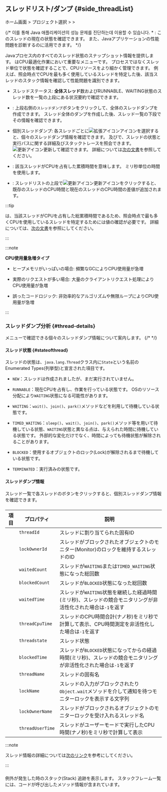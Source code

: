 ## スレッドリスト/ダンプ {#side_threadList}

ホーム画面 &gt; プロジェクト選択 &gt; <Cmdname sid="side_agentsConfiguration" className="uitext" /> &gt; <Cmdname sid="side_threadList" className="uitext" />

<ImgLang img='ipa-thread-list-java.png' desc='スレッドリスト/ダンプ' />

{/* 이를 통해 Java 애플리케이션의 성능 문제를 진단하는데 이용할 수 있습니다. * <Cmdname sid="status" className="uitext" />: このスレッドの現在の状態を確認できます。 また、Javaアプリケーションの性能問題を診断するのに活用できます。  */}

Javaプロセス内のすべてのスレッド状態のスナップショット情報を提供します。 <Cmdname sid="side_threadList" className="uitext" />はCPU最適化作業において重要なメニューです。 プロセスではなくスレッド単位で状態を確認することで、CPUリソースをより細かく管理できます。 例えば、照会時点でCPUを最も多く使用しているスレッドを特定した後、該当スレッドのスタック情報を確認して性能問題を識別できます。

- スレッドステータス: **全体スレッド**数および<span class='snormal'>RUNNABLE</span>、<span class='loger'>WAITING</span>状態のスレッド数を一覧の上段にある状況要約で確認できます。

- <Cmdname sid="thread_dump" className="uitext" />: 上段右側の<code class='my'>スレッドダンプ</code>ボタンをクリックして、全体のスレッドダンプを作成できます。 スレッド全体のダンプを作成した後、スレッド一覧の下段でその情報を確認できます。

- 個別スレッドダンプ: 各スレッドごとに![拡張アイコン](/img/ico-expander.svg)アイコンを選択すると、個々のスレッドダンプ情報を確認できます。 <Cmdname sid="stack" className="uitext" />及び<Cmdname sid="stack_trace" className="uitext" />で、スレッドの状態と実行パスに関する詳細及びスタックトレースを照会できます。 ![更新アイコン](/img/ico-refresh.png)更新して確認できます。 詳細については[次の文書](#thread-details)を参照してください。

- <Cmdname sid="thread_cpu_time" className="uitext" />: 該当スレッドがCPUを占有した累積時間を意味します。 ミリ秒単位の時間を使用します。

- <Cmdname sid="TTL08126" className="uitext" />: スレッドリストの上段で![更新アイコン](/img/ico-refresh.png)更新アイコンをクリックすると、既存のスレッドのCPU時間と現在のスレッドのCPU時間の差値が追加されます。

:::tip

<Cmdname sid="thread_cpu_time" className="uitext" />は、当該スレッドがCPUを占有した総累積時間であるため、照会時点で最も多くCPUを使用しているスレッドを特定するためには<Cmdname sid="TTL08126" className="uitext" />値の確認が必要です。 詳細については、[次の文書](../best-practice-guides/about-instance-performance-analysis#advanced-use-thread-list-dump)を参照にしてください。

:::

:::note 

**CPU使用量急増タイプ**

- ヒープメモリがいっぱいの場合: 頻繁なGCによりCPU使用量が急増 

- 実際のリクエストが多い場合: 大量のクライアントリクエスト処理によりCPU使用量が急増 

- 誤ったコードロジック: 非効率的なアルゴリズムや無限ループによりCPU使用量が急増

:::

### スレッドダンプ分析 {#thread-details}

<Cmdname sid="thread_list" className="uitext" />メニューで確認できる個々のスレッドダンプ情報について案内します。 
{/* <ScrollToLink anchor='thread-details' /> */}

#### スレッド状態 {#stateofthread}

スレッドの状態は、`java.lang.Thread`クラス内に`State`という名前のEnumerated Types(列挙型)と宣言された項目です。

- `NEW`：スレッドは作成されましたが、まだ実行されていません。

- `RUNNABLE`：現在CPUを占有し、作業を行っている状態です。 OSのリソース分配により`WAITING`状態になる可能性があります。

- `WAITING`：`wait()`、`join()`、`park()`メソッドなどを利用して待機している状態です。

- `TIMED_WAITING`：`sleep()`、`wait()`、`join()`、`park()`メソッド等を用いて待機している状態、`WAITING`状態と異なる点は、与えられた時間に待機している状態です。 外部的な変化だけでなく、時間によっても待機状態が解除されることがあります。

- `BLOCKED`：使用するオブジェクトのロック(Lock)が解除されるまで待機している状態です。

- `TERMINATED`：実行済みの状態です。

#### スレッドダンプ情報

スレッド一覧で各スレッドの<LinkImage img="ico-expander-black.svg" className="ico black" />ボタンをクリックすると、個別スレッドダンプ情報を確認できます。

<ImgLang img='ipa-java-thread-list.png' desc='スレッドダンプ情報' />

##### <Cmdname sid="stack" />

| 項目                                                    | プロパティ            | 説明                                                               |
| ----------------------------------------------------- | ---------------- | ---------------------------------------------------------------- |
| <Cmdname sid="thread_id" className="uitext" />        | `threadId`       | スレッドに割り当てられた固有ID                                                 |
| <Cmdname sid="lock_owner_id" className="uitext" />    | `lockOwnerId`    | スレッドがブロックされたオブジェクトのモニター(Monitor)のロックを維持するスレッドのID                 |
| <Cmdname sid="waited_count" className="uitext" />     | `waitedCount`    | スレッドが`WAITING`または`TIMED_WAITING`状態になった総回数                        |
| <Cmdname sid="blocked_count" className="uitext" />    | `blockedCount`   | スレッドが`BLOCKED`状態になった総回数                                          |
| <Cmdname sid="waited_time" className="uitext" />      | `waitedTime`     | スレッドが`WAITING`状態を継続した経過時間(ミリ秒)、スレッドの競合モニタリングが非活性化された場合は`-1`を返す   |
| <Cmdname sid="thread_cpu_time" className="uitext" />  | `threadCpuTime`  | スレッドのCPU時間合計(ナノ秒)をミリ秒で計算して表示、CPU時間測定を非活性化した場合は`-1`を返す            |
| <Cmdname sid="status" className="uitext" />           | `threadstate`    | スレッド状態                                                           |
| <Cmdname sid="blocked_time" className="uitext" />     | `blockedTime`    | スレッドが`BLOCKED`状態になってからの経過時間(ミリ秒)、スレッドの競合モニタリングが非活性化された場合は`-1`を返す |
| <Cmdname sid="thread_name" className="uitext" />      | `threadName`     | スレッドの固有名                                                         |
| <Cmdname sid="lock_name" className="uitext" />        | `lockName`       | スレッドの入力がブロックされたり`Object.wait`メソッドを介して通知を待つモニターロックを表示する文字列        |
| <Cmdname sid="lock_owner_name" className="uitext" />  | `lockOwnerName`  | スレッドがブロックされるオブジェクトのモニターロックを受け入れるスレッド名                            |
| <Cmdname sid="thread_user_time" className="uitext" /> | `threadUserTime` | スレッドがユーザーモードで実行したCPU時間(ナノ秒)をミリ秒で計算して表示                           |

:::note

スレッド情報の詳細については[次のリンク](https://docs.oracle.com/javase/8/docs/api/java/lang/management/ThreadInfo.html)を参考にしてください。

:::

##### <Cmdname sid="stack_trace" />

例外が発生した時のスタック(Stack) 追跡を表示します。 スタックフレーム一覧には、コードが呼び出したメソッド情報が含まれています。

